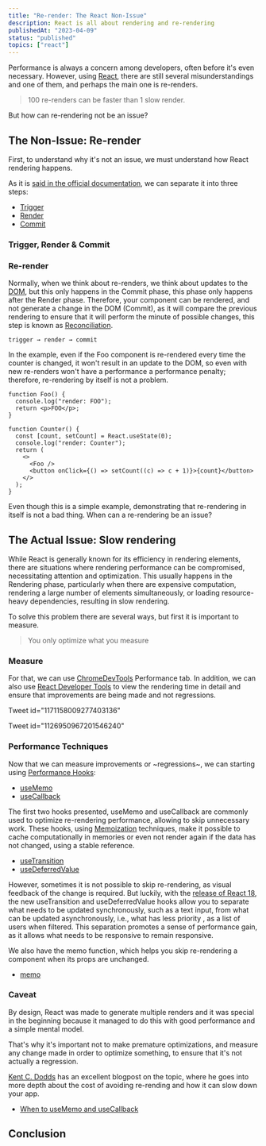 ```yaml
---
title: "Re-render: The React Non-Issue"
description: React is all about rendering and re-rendering
publishedAt: "2023-04-09"
status: "published"
topics: ["react"]
---
```


Performance is always a concern among developers, often before it's even necessary. However, using [React](https://react.dev), there are still several misunderstandings and one of them, and perhaps the main one is re-renders.

> 100 re-renders can be faster than 1 slow render.

But how can re-rendering not be an issue?

## The Non-Issue: Re-render

First, to understand why it's not an issue, we must understand how React rendering happens.

As it is [said in the official documentation](https://react.dev/learn/render-and-commit), we can separate it into three steps:

- [Trigger](https://react.dev/learn/render-and-commit#step-1-trigger-a-render)
- [Render](https://react.dev/learn/render-and-commit#step-2-react-renders-your-components)
- [Commit](https://react.dev/learn/render-and-commit#step-3-react-commits-changes-to-the-dom)

### Trigger, Render & Commit

### Re-render

Normally, when we think about re-renders, we think about updates to the [DOM](https://developer.mozilla.org/en-US/docs/Web/API/Document_Object_Model/Introduction), but this only happens in the Commit phase, this phase only happens after the Render phase. Therefore, your component can be rendered, and not generate a change in the DOM (Commit), as it will compare the previous rendering to ensure that it will perform the minute of possible changes, this step is known as [Reconciliation](https://legacy.reactjs.org/docs/reconciliation.html).

```tsx showLineNumbers /Trigger/ /Render/ /Commit/
trigger → render → commit
```

In the example, even if the Foo component is re-rendered every time the counter is changed, it won't result in an update to the DOM, so even with new re-renders won't have a performance a performance penalty; therefore, re-rendering by itself is not a problem.

```tsx showLineNumbers {2,8}
function Foo() {
  console.log("render: FOO");
  return <p>FOO</p>;
}

function Counter() {
  const [count, setCount] = React.useState(0);
  console.log("render: Counter");
  return (
    <>
      <Foo />
      <button onClick={() => setCount((c) => c + 1)}>{count}</button>
    </>
  );
}
```

Even though this is a simple example, demonstrating that re-rendering in itself is not a bad thing. When can a re-rendering be an issue?

## The Actual Issue: Slow rendering

While React is generally known for its efficiency in rendering elements, there are situations where rendering performance can be compromised, necessitating attention and optimization. This usually happens in the Rendering phase, particularly when there are expensive computation, rendering a large number of elements simultaneously, or loading resource-heavy dependencies, resulting in slow rendering.

To solve this problem there are several ways, but first it is important to measure.

> You only optimize what you measure

### Measure

For that, we can use [ChromeDevTools](https://twitter.com/ChromeDevTools) Performance tab. In addition, we can also use [React Developer Tools](https://react.dev/learn/react-developer-tools) to view the rendering time in detail and ensure that improvements are being made and not regressions.

Tweet id="1171158009277403136"

Tweet id="1126950967201546240"

### Performance Techniques

Now that we can measure improvements or ~regressions~, we can starting using [Performance Hooks](https://react.dev/reference/react#performance-hooks):

- [useMemo](https://react.dev/reference/react/useMemo)
- [useCallback](https://react.dev/reference/react/useCallback)

The first two hooks presented, useMemo and useCallback are commonly used to optimize re-rendering performance, allowing to skip unnecessary work. These hooks, using [Memoization](https://en.wikipedia.org/wiki/Memoization) techniques, make it possible to cache computationally in memories or even not render again if the data has not changed, using a stable reference.

- [useTransition](https://react.dev/reference/react/useTransition)
- [useDeferredValue](https://react.dev/reference/react/useDeferredValue)

However, sometimes it is not possible to skip re-rendering, as visual feedback of the change is required. But luckily, with the [release of React 18](https://react.dev/blog/2022/03/29/react-v18), the new useTransition and useDeferredValue hooks allow you to separate what needs to be updated synchronously, such as a text input, from what can be updated asynchronously, i.e., what has less priority , as a list of users when filtered. This separation promotes a sense of performance gain, as it allows what needs to be responsive to remain responsive.

We also have the memo function, which helps you skip re-rendering a component when its props are unchanged.

- [memo](https://react.dev/reference/react/memo)

### Caveat

By design, React was made to generate multiple renders and it was special in the beginning because it managed to do this with good performance and a simple mental model.

That's why it's important not to make premature optimizations, and measure any change made in order to optimize something, to ensure that it's not actually a regression.

[Kent C. Dodds](https://twitter.com/kentcdodds) has an excellent blogpost on the topic, where he goes into more depth about the cost of avoiding re-rending and how it can slow down your app.

- [When to useMemo and useCallback](https://kentcdodds.com/blog/usememo-and-usecallback)

## Conclusion
